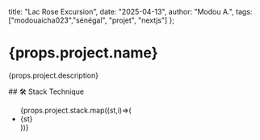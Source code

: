   title: "Lac Rose Excursion",
  date: "2025-04-13",
  author: "Modou A.",
  tags: ["modouaicha023","sénégal", "projet", "nextjs"]
};

# {props.project.name}
<p>{props.project.description}</p>
## 🛠️ Stack Technique

<ul>
{props.project.stack.map((st,i)=>(
    <li key={i}>{st}</li>
))}
</ul>